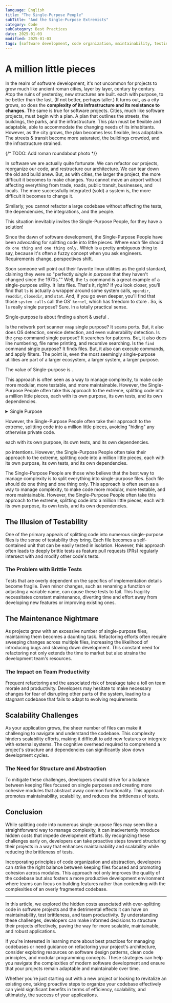 ```yaml
---
language: English
title: "The Single-Purpose People"
subTitle: "And the Single-Purpose Extremists"
category: Code
subCategory: Best Practices
date: 2025-01-03
modified: 2025-01-03
tags: [software development, code organization, maintainability, testing]
---
```


# A million little pieces

In the realm of software development, it's not uncommon for projects to grow much like ancient roman cities, layer by layer, century by century. Atop the ruins of yesterday, new structures are built. each with purpose, to be better than the last. (If not better, perhaps taller.) It turns out, as a city grows, so does the **complexity of its infrastructure and its resistance to changes.** The same is true for software projects.
Cities, much like software projects, must begin with a plan. A plan that outlines the streets, the buildings, the parks, and the infrastructure. This plan must be flexible and adaptable, able to accommodate the changing needs of its inhabitants. However, as the city grows, the plan becomes less flexible, less adaptable. The streets & transit become more saturated, the buildings crowded, and the infrastructure strained.

{/* TODO: Add roman roundabout photo */}

In software we are actually quite fortunate. We can refactor our projects, reorganize our code, and restructure our architecture. We can tear down the old and build anew. But, as with cities, the larger the project, the more difficult it becomes to make changes. You cannot move an airport without affecting everything from trade, roads, public transit, businesses, and locals. The more successfully integrated (sold) a system is, the more difficult it becomes to change it.

Similarly, you cannot refactor a large codebase without affecting the tests, the dependencies, the integrations, and the people.

<p class="inset">This situation inevitably invites the Single-Purpose People, for they have a solution!</p>

Since the dawn of software development, the Single-Purpose People have been advocating for splitting code into little pieces. Where each file should `do one thing and one thing only.` Which is a pretty ambiguous thing to say, because it's often a fuzzy concept when you ask engineers. Requirements change, perspectives shift.

Soon someone will point out their favorite linux utilities as the gold standard, claiming they were so "perfectly _single in purpose_ that they haven't changed since the 1970s."" Well, the `ls` command is a great example of a single-purpose utility. It lists files. That's it, right? If you look closer, you'll find that `ls` is actually a wrapper around some system calls, `opendir`, `readdir`, `closedir`, and `stat`. And, if you go even deeper, you'll find that those `system calls` call the OS' `kernel`, which has freedom to store . So, is `ls` really single purpose? Sure. In a totally practical sense.




<p class="inset">Single-purpose is about finding a short & useful .</p>


Is the network port scanner `nmap` single purpose? It scans ports. But, it also does OS detection, service detection, and even vulnerability detection. Is the `grep` command single purpose? It searches for patterns. But, it also does line numbering, file name printing, and recursive searching. Is the `find` command single purpose? It finds files. But, it also can execute commands, and apply filters. The point is, even the most seemingly single-purpose utilities are part of a larger ecosystem, a larger system, a larger purpose.

<p class="inset">The value of Single-purpose is .</p>





This approach is often seen as a way to manage complexity, to make code more modular, more testable, and more maintainable. However, the Single-Purpose People often take this approach to the extreme, splitting code into a million little pieces, each with its own purpose, its own tests, and its own dependencies.
<details>
<summary>Single Purpose</summary>

Single purpose of responsibility is a core tenet of software development. Each class, each function, each module should have a single purpose, a single responsibility. This principle is often referred to as the Single Responsibility Principle (SRP) and is a cornerstone of clean code. By adhering to this principle, developers can create code that is easier to understand, test, and maintain. However, the Single-Purpose People often take this principle to the extreme, splitting code into a million little pieces, each with its own purpose, its own tests, and its own dependencies. This approach can lead to a maintenance nightmare, brittle tests, and scalability challenges. To strike the right balance, developers should aim for a modular structure that promotes cohesion and abstraction while avoiding unnecessary fragmentation. By incorporating these principles, developers can create codebases that are more maintainable, scalable, and adaptable to changing requirements.

</details>


However, the Single-Purpose People often take their approach to the extreme, splitting code into a million little pieces, avoiding "hiding" any otherwise private code. 

each with its own purpose, its own tests, and its own dependencies.


po intentions. However, the Single-Purpose People often take their approach to the extreme, splitting code into a million little pieces, each with its own purpose, its own tests, and its own dependencies.

The Single-Purpose People are those who believe that the best way to manage complexity is to split everything into single-purpose files. Each file should do one thing and one thing only. This approach is often seen as a way to manage complexity, to make code more modular, more testable, and more maintainable. However, the Single-Purpose People often take this approach to the extreme, splitting code into a million little pieces, each with its own purpose, its own tests, and its own dependencies.


## The Illusion of Testability

One of the primary appeals of splitting code into numerous single-purpose files is the sense of testability they bring. Each file becomes a self-contained unit that can be easily tested in isolation. However, this approach often leads to deeply brittle tests as feature pull requests (PRs) regularly intersect with and modify other code's tests.

### The Problem with Brittle Tests

Tests that are overly dependent on the specifics of implementation details become fragile. Even minor changes, such as renaming a function or adjusting a variable name, can cause these tests to fail. This fragility necessitates constant maintenance, diverting time and effort away from developing new features or improving existing ones.

## The Maintenance Nightmare

As projects grow with an excessive number of single-purpose files, maintaining them becomes a daunting task. Refactoring efforts often require sweeping changes across multiple files, increasing the likelihood of introducing bugs and slowing down development. This constant need for refactoring not only extends the time to market but also strains the development team's resources.

### The Impact on Team Productivity

Frequent refactoring and the associated risk of breakage take a toll on team morale and productivity. Developers may hesitate to make necessary changes for fear of disrupting other parts of the system, leading to a stagnant codebase that fails to adapt to evolving requirements.

## Scalability Challenges

As your application grows, the sheer number of files can make it challenging to navigate and understand the codebase. This complexity hinders scalability efforts, making it difficult to add new features or integrate with external systems. The cognitive overhead required to comprehend a project's structure and dependencies can significantly slow down development cycles.

### The Need for Structure and Abstraction

To mitigate these challenges, developers should strive for a balance between keeping files focused on single purposes and creating more cohesive modules that abstract away common functionality. This approach promotes maintainability, scalability, and reduces the brittleness of tests.

## Conclusion

While splitting code into numerous single-purpose files may seem like a straightforward way to manage complexity, it can inadvertently introduce hidden costs that impede development efforts. By recognizing these challenges early on, developers can take proactive steps toward structuring their projects in a way that enhances maintainability and scalability while reducing the brittleness of tests.

Incorporating principles of code organization and abstraction, developers can strike the right balance between keeping files focused and promoting cohesion across modules. This approach not only improves the quality of the codebase but also fosters a more productive development environment where teams can focus on building features rather than contending with the complexities of an overly fragmented codebase.

---

In this article, we explored the hidden costs associated with over-splitting code in software projects and the detrimental effects it can have on maintainability, test brittleness, and team productivity. By understanding these challenges, developers can make informed decisions to structure their projects effectively, paving the way for more scalable, maintainable, and robust applications.

If you're interested in learning more about best practices for managing codebases or need guidance on refactoring your project's architecture, consider exploring resources on software design patterns, clean code principles, and modular programming concepts. These strategies can help you navigate the complexities of modern software development and ensure that your projects remain adaptable and maintainable over time.

Whether you're just starting out with a new project or looking to revitalize an existing one, taking proactive steps to organize your codebase effectively can yield significant benefits in terms of efficiency, scalability, and ultimately, the success of your applications.
